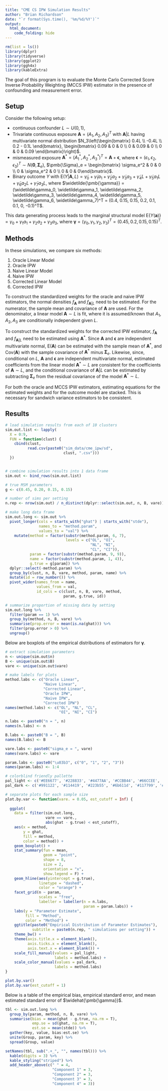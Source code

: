 ---
title: "CME CS IPW Simulation Results"
author: "Brian Richardson"
date: "`r format(Sys.time(), '%m/%d/%Y')`"
output:
  html_document:
    code_folding: hide
---

```{r message = F, warning = F}

rm(list = ls())
library(dplyr)
library(tidyverse)
library(ggplot2)
library(ggh4x)
library(kableExtra)

```

The goal of this program is to evaluate the Monte Carlo Corrected Score Inverse Probability Weighting (MCCS IPW) estimator in the presence of confounding and measurement error.

## Setup

Consider the following setup:

* continuous confounder $L \sim U(0, 1)$,
* Trivariate continuous exposure $\pmb{A} = (A_1, A_2, A_3)^T$ with $\pmb{A}|L$ having multivariate normal distribution $N_3\left(\begin{bmatrix} 0.4L \\ -0.4L \\ 0.2 - 0.1L \end{bmatrix}, \begin{bmatrix} 0.09 & 0 & 0 \\ 0 & 0.09 & 0 \\ 0 & 0 & 0.09 \end{bmatrix}\right)$. 
* mismeasured exposure $\pmb{A}^* = (A^*_1, A^*_2,  A^*_3)^T = \pmb{A} + \pmb{\epsilon}$, where $\pmb{\epsilon} = (\epsilon_1, \epsilon_2, \epsilon_3)^T \sim N(\pmb{0}, \pmb{\Sigma}_e)$, $\pmb{\Sigma}_e = \begin{bmatrix} \sigma_e^2 & 0 & 0 \\ 0 & \sigma_e^2 & 0 \\ 0 & 0 & 0\end{bmatrix}$.
* Binary outcome $Y$ with $\textrm{E}(Y|\pmb{A},L) =  \widetilde\gamma_0 + \widetilde\gamma_1 a_1 + \widetilde\gamma_2 a_2 + \widetilde\gamma_3 a_3 + \widetilde\gamma_4L + \widetilde\gamma_5 a_1L + \widetilde\gamma_6 a_2L + \widetilde\gamma_7 a_3L$, where $\widetilde{\pmb{\gamma}} = (\widetilde\gamma_0, \widetilde\gamma_1, \widetilde\gamma_2, \widetilde\gamma_3, \widetilde\gamma_4, \widetilde\gamma_5, \widetilde\gamma_6, \widetilde\gamma_7)^T = (0.4, 0.15, 0.15, 0.2, 0.1, 0.1, 0, -0.1)^T$.

This data generating process leads to the marginal structural model
$\textrm{E}\{Y(\pmb{a})\} = \gamma_0 + \gamma_1 a_1 + \gamma_2 a_2 + \gamma_3 a_3$, where $\pmb{\gamma} = (\gamma_0, \gamma_1, \gamma_2, \gamma_3)^T = (0.45, 0.2, 0.15, 0.15)^T$.

## Methods

In these simulations, we compare six methods:

1) Oracle Linear Model
2) Oracle IPW
3) Naive Linear Model
4) Naive IPW
5) Corrected Linear Model
6) Corrected IPW

To construct the standardized weights for the oracle and naive IPW estimators, the normal densities $f_{\pmb{A}}$ and $f_{\pmb{A}|L}$ need to be estimated. For the numerator, the sample mean and covariance of $\pmb{A}$ are used. For the denominator, a linear model $\pmb{A} \sim L$ is fit, where it is assumed/known that $A_1, A_2, A_3$ are conditionally independent given $L$.

To construct the standardized weights for the corrected IPW estimator, $f_{\pmb{A}}$ and $f_{\pmb{A}|L}$ need to be estimated using $\pmb{A}^*$. Since $\pmb{A}$ and $\pmb{\epsilon}$ are independent multivariate normal, $\textrm{E}(\pmb{A})$ can be estimated with the sample mean of $\pmb{A}^*$, and $\textrm{Cov}(\pmb{A})$ with the sample covariance of $\pmb{A}^*$ minus $\pmb{\Sigma}_e$. Likewise, since, conditional on $L$, $\pmb{A}$ and $\pmb{\epsilon}$ are independent multivariate normal, estimated coefficients from the linear model $\pmb{A}^* \sim L$ are consistent for the coefficients of $\pmb{A} \sim L$, and the conditional covariance of $\pmb{A} | L$ can be estimated by subtracting $\pmb{\Sigma}_e$ from the residual covariance of the model $\pmb{A}^* \sim L$.

For both the oracle and MCCS IPW estimators, estimating equations for the estimated weights and for the outcome model are stacked. This is necessary for sandwich variance estimators to be consistent.

## Results

```{r}

# load simulation results from each of 10 clusters
sim.out.list <- lapply(
  X = 0:9,
  FUN = function(clust) {
    cbind(clust,
          read.csv(paste0("sim_data/cme_ipw/sd",
                          clust, ".csv")))
  })


# combine simulation results into 1 data frame
sim.out <- bind_rows(sim.out.list)

# true MSM parameters
g <- c(0.45, 0.20, 0.15, 0.15)

# number of sims per setting
n.rep <- nrow(sim.out) / n_distinct(dplyr::select(sim.out, n, B, vare))

# make long data frame
sim.out.long <- sim.out %>% 
  pivot_longer(cols = starts_with("ghat") | starts_with("stde"), 
               names_to = "method.param",
               values_to = "val") %>% 
    mutate(method = factor(substr(method.param, 6, 7),
                           levels = c("OL", "OI",
                                      "NL", "NI",
                                      "CL", "CI")),
           param = factor(substr(method.param, 9, 9)),
           name = factor(substr(method.param, 1, 4)),
           g.true = g[param]) %>% 
  dplyr::select(-method.param) %>% 
  group_by(clust, n, B, vare, method, param, name) %>% 
  mutate(id = row_number()) %>% 
  pivot_wider(names_from = name,
              values_from = val,
              id_cols = c(clust, n, B, vare, method,
                          param, g.true, id))

```

```{r}

# summarize proportion of missing data by setting
sim.out.long %>% 
  filter(param == 1) %>% 
  group_by(method, n, B, vare) %>% 
  summarise(prop.error = mean(is.na(ghat))) %>% 
  filter(prop.error > 0) %>% 
  ungroup()

```

Below are boxplots of the empirical distributions of estimators for $\pmb{\gamma}$.

```{r}

# extract simulation parameters
n <- unique(sim.out$n)
B <- unique(sim.out$B)
vare <- unique(sim.out$vare)

# make labels for plots
method.labs <- c("Oracle Linear",
                 "Naive Linear",
                 "Corrected Linear",
                 "Oracle IPW",
                 "Naive IPW",
                 "Corrected IPW")
names(method.labs) <- c("OL", "NL", "CL",
                        "OI", "NI", "CI")

n.labs <- paste0("n = ", n)
names(n.labs) <- n

B.labs <- paste0("B = ", B)
names(B.labs) <- B

vare.labs <- paste0("sigma_e = ", vare)
names(vare.labs) <- vare

param.labs <- paste0("\u03b3", c("0", "1", "2", "3"))
names(param.labs) <- 1:4

# colorblind friendly pallette
pal_light <- c('#EE6677', '#228833', '#4477AA', '#CCBB44', '#66CCEE', '#AA3377', '#BBBBBB')
pal_dark <- c('#991122', '#114419', '#223b55', '#6b611d', '#117799', '#55193b', '#5d5d5d')

```

```{r}

# separate plots for each sample size
plot.by.var <- function(vare. = 0.05, est_cutoff = Inf) {
  
  ggplot(
    data = filter(sim.out.long,
                  vare == vare.,
                  abs(ghat - g.true) < est_cutoff),
    aes(x = method,
        y = ghat,
        fill = method,
        color = method)) +
    geom_boxplot() +
    stat_summary(fun = mean,
                 geom = "point",
                 shape = 8,
                 size = 2,
                 orientation = "x",
                 show.legend = F) +
    geom_hline(aes(yintercept = g.true),
               linetype = "dashed",
               color = "orange") +
    facet_grid(n ~ param,
               scales = "free",
               labeller = labeller(n = n.labs,
                                   param = param.labs)) +
    labs(y = "Parameter Estimate",
         fill = "Method",
         color = "Method") +
    ggtitle(paste0("Empirical Distribution of Parameter Estimates"),
            subtitle = paste0(n.rep, " simulations per setting")) +
    theme_bw() +
    theme(axis.title.x = element_blank(),
          axis.ticks.x = element_blank(),
          axis.text.x = element_blank()) +
    scale_fill_manual(values = pal_light,
                      labels = method.labs) +
    scale_color_manual(values = pal_dark,
                      labels = method.labs)
}

```

```{r}

plot.by.var()
plot.by.var(est_cutoff = 1)

```

Below is a table of the empirical bias, empirical standard error, and mean estimated standard error of $\widehat{\pmb{\gamma}}$.

```{r}

tbl <- sim.out.long %>% 
  group_by(param, method, n, B, vare) %>% 
  summarise(bias = mean(ghat - g.true, na.rm = T),
            emp.se = sd(ghat, na.rm = T),
            est.se = mean(stde)) %>% 
  gather(key, value, bias:est.se) %>% 
  unite(Group, param, key) %>% 
  spread(Group, value)

setNames(tbl, sub(".+_", "", names(tbl))) %>% 
  kable(digits = 3) %>%
  kable_styling("striped") %>%
  add_header_above(c(" " = 4,
                     "Component 1" = 3,
                     "Component 2" = 3,
                     "Component 3" = 3,
                     "Component 4" = 3))
  
```




